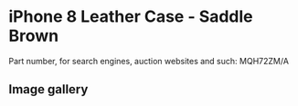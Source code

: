 # iPhone 8 Leather Case - Saddle Brown

Part number, for search engines, auction websites and such: MQH72ZM/A

## Image gallery

<div style={{ width: "768px" }}>
  <GalleryComponent
    images={[
      {
        original: "/everysource/MQH72",
        thumbnail: "/everypreview/MQH72",
      },
      {
        original: "/everysource/MQH72_AV1_GOLD",
        thumbnail: "/everypreview/MQH72_AV1_GOLD",
      },
      {
        original: "/everysource/MQH72_AV1_SILVER",
        thumbnail: "/everypreview/MQH72_AV1_SILVER",
      },
      {
        original: "/everysource/MQH72_AV1_SPACE_GRAY",
        thumbnail: "/everypreview/MQH72_AV1_SPACE_GRAY",
      },
      {
        original: "/everysource/MQH72_AV2",
        thumbnail: "/everypreview/MQH72_AV2",
      }
    ]}
  />
</div>